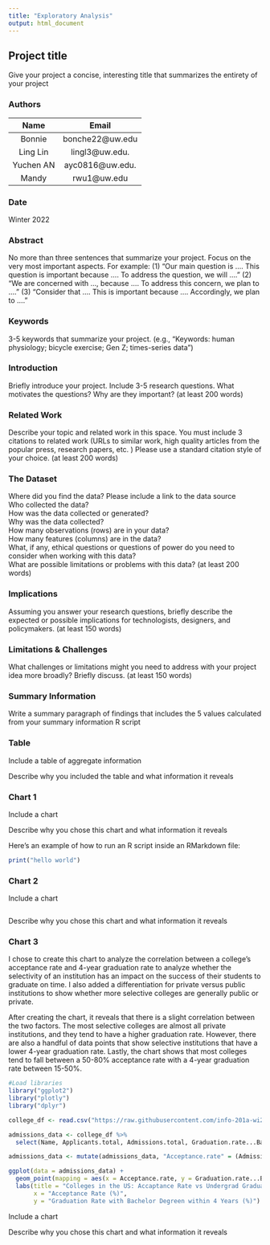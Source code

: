 ```yaml
---
title: "Exploratory Analysis"
output: html_document
---
```


## Project title

Give your project a concise, interesting title that summarizes the entirety of your project

### Authors

| Name     | Email      |
|:-------:|:--------:|
| Bonnie   | bonche22@uw.edu |
| Ling Lin | lingl3@uw.edu.  |
| Yuchen AN| ayc0816@uw.edu. |
| Mandy    | rwu1@uw.edu     |

### Date

Winter 2022

### Abstract

No more than three sentences that summarize your project. Focus on the very most important aspects. For example: (1) "Our main question is .... This question is important because .... To address the question, we will ...." (2) "We are concerned with ..., because .... To address this concern, we plan to ...." (3) "Consider that .... This is important because .... Accordingly, we plan to ...."

### Keywords

3-5 keywords that summarize your project.
(e.g., "Keywords: human physiology; bicycle exercise; Gen Z; times-series data")

### Introduction  

Briefly introduce your project.  Include 3-5 research questions. What motivates the questions? Why are they important? (at least 200 words)

### Related Work  

Describe your topic and related work in this space. You must include 3 citations to related work (URLs to similar work, high quality articles from the popular press, research papers, etc. ) Please use a standard citation style of your choice. (at least 200 words)

### The Dataset

Where did you find the data? Please include a link to the data source  
Who collected the data?  
How was the data collected or generated?  
Why was the data collected?  
How many observations (rows) are in your data?  
How many features (columns) are in the data?  
What, if any, ethical questions or questions of power do you need to consider when working with this data?  
What are possible limitations or problems with this data?   (at least 200 words)

### Implications

Assuming you answer your research questions, briefly describe the expected or possible implications for technologists, designers, and policymakers. (at least 150 words)

### Limitations & Challenges
What challenges or limitations might you need to address with your project idea more broadly? Briefly discuss. (at least 150 words)

### Summary Information

Write a summary paragraph of findings that includes the 5 values calculated from your summary information R script

### Table

Include a table of aggregate information

Describe why you included the table and what information it reveals

### Chart 1

Include a chart

Describe why you chose this chart and what information it reveals

Here's an example of how to run an R script inside an RMarkdown file:

```r
print("hello world")
```

### Chart 2

Include a chart
```r
```

Describe why you chose this chart and what information it reveals

### Chart 3

I chose to create this chart to analyze the correlation between a college's acceptance rate and 4-year graduation rate to analyze whether the selectivity of an institution has an impact on the success of their students to graduate on time. I also added a differentiation for private versus public institutions to show whether more selective colleges are generally public or private. 

After creating the chart, it reveals that there is a slight correlation between the two factors. The most selective colleges are almost all private institutions, and they tend to have a higher graduation rate. However, there are also a handful of data points that show selective institutions that have a lower 4-year graduation rate. Lastly, the chart shows that most colleges tend to fall between a 50-80% acceptance rate with a 4-year graduation rate between 15-50%. 

```r
#Load libraries 
library("ggplot2")
library("plotly")
library("dplyr")

college_df <- read.csv("https://raw.githubusercontent.com/info-201a-wi23/exploratory-analysis-mandyrwu/main/Data-Table%201.csv", stringsAsFactors = FALSE)

admissions_data <- college_df %>%
  select(Name, Applicants.total, Admissions.total, Graduation.rate...Bachelor.degree.within.4.years..total, Control.of.institution)

admissions_data <- mutate(admissions_data, "Acceptance.rate" = (Admissions.total/Applicants.total) * 100)

ggplot(data = admissions_data) +
  geom_point(mapping = aes(x = Acceptance.rate, y = Graduation.rate...Bachelor.degree.within.4.years..total, color = Control.of.institution)) +
  labs(title = "Colleges in the US: Accaptance Rate vs Undergrad Graduation Rate",
       x = "Acceptance Rate (%)",
       y = "Graduation Rate with Bachelor Degreen within 4 Years (%)")
```

Include a chart

Describe why you chose this chart and what information it reveals
